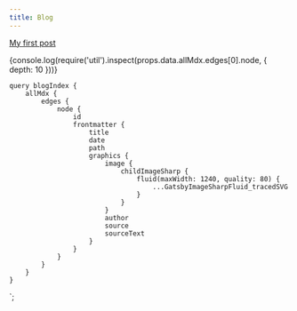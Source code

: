 ```yaml
---
title: Blog
---
```



<Container>

[My first post](/blog/my-first-post)

</Container>

<p>{console.log(require('util').inspect(props.data.allMdx.edges[0].node, { depth: 10 }))}</p>

    query blogIndex {
        allMdx {
            edges {
                node {
                    id
                    frontmatter {
                        title
                        date
                        path
                        graphics {
                            image {
                                childImageSharp {
                                    fluid(maxWidth: 1240, quality: 80) {
                                        ...GatsbyImageSharpFluid_tracedSVG
                                    }
                                }
                            }
                            author
                            source
                            sourceText
                        }
                    }
                }
            }
        }
    }
`;
